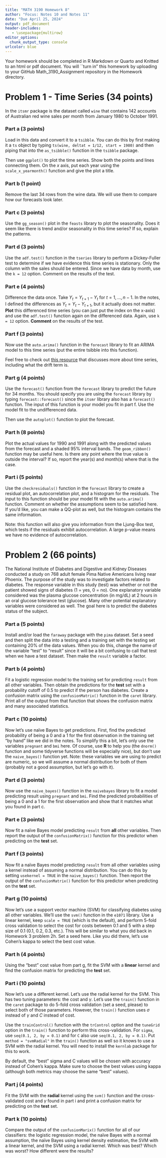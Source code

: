 ```yaml
---
title: "MATH 3190 Homework 8"
author: "Focus: Notes 10 and Notes 11"
date: "Due April 25, 2024"
output: pdf_document
header-includes:
   - \usepackage{multirow}
editor_options: 
  chunk_output_type: console
urlcolor: blue
---
```


Your homework should be completed in R Markdown or Quarto and Knitted to an html or pdf document. You will ``turn in" this homework by uploading to your GitHub Math_3190_Assignment repository in the Homework directory.


# Problem 1 - Time Series (34 points)

In the `itsmr` package is the dataset called `wine` that contains 142 accounts of Australian red wine sales per month from January 1980 to October 1991.

### Part a (3 points)
Load in this data and convert it to a `tsibble`. You can do this by first making it a `ts` object by typing `ts(wine, deltat = 1/12, start = 1980)` and then piping that into the `as_tsibble()` function in the `tsibble` package.

Then use `ggplot()` to plot the time series. Show both the points and lines connecting them. On the $x$ axis, put each year using the `scale_x_yearmonth()` function and give the plot a title.


### Part b (1 point)
Remove the last 34 rows from the wine data. We will use them to compare how our forecasts look later. 


### Part c (3 points)
Use the `gg_season()` plot in the `feasts` library to plot the seasonality. Does it seem like there is trend and/or seasonality in this time series? If so, explain the patterns. 


### Part d (3 points)
Use the `adf.test()` function in the `tseries` library to perform a Dickey-Fuller test to determine if we have evidence this time series is stationary. Only the column with the sales should be entered. Since we have data by month, use the `k = 12` option. Comment on the results of the test. 


### Part e (4 points)
Difference the data once. Take $Y_t = Y_{t+1} - Y_{t}$ for $t=1,\dots,n-1$. In the notes, I defined the differences as $Y_t = Y_{t} - Y_{t+1}$, but it actually does not matter. **Plot** this differenced time series (you can just put the index on the x-axis) and use the `adf.test()` function again on the differenced data. Again, use `k = 12` option. **Comment** on the results of the test. 


### Part f (3 points)
Now use the `auto.arima()` function in the `forecast` library to fit an ARIMA model to this time series (put the entire tsibble into this function).

Feel free to check out [this resource](https://otexts.com/fpp2/arima-r.html) that discusses more about time series, including what the drift term is. 


### Part g (4 points)
Use the `forecast()` function from the `forecast` library to predict the future for 34 months. You should specify you are using the `forecast` library by typing `forecast::forecast()` since the `itsmr` library also has a `forecast()` function. The input of this function is your model you fit in part f. Use the model fit to the undifferenced data.

Then use the `autoplot()` function to plot the forecast. 


### Part h (8 points)
Plot the actual values for 1990 and 1991 along with the predicted values from the forecast and a shaded 95% interval bands. The `geom_ribbon()` function may be useful here. Is there any point where the true value is outside the interval? If so, report the year(s) and month(s) where that is the case.


### Part i (5 points)
Use the `checkresiduals()` function in the `forecast` library to create a residual plot, an autocorrelation plot, and a histogram for the residuals. The input to this function should be your model fit with the `auto.arima()` function. Comment on whether the assumptions seem to be satisfied here. If you'd like, you can make a QQ-plot as well, but the histogram contains the same information. 

Note: this function will also give you information from the Ljung-Box test, which tests if the residuals exhibit autocorrelation. A large p-value means we have no evidence of autocorrelation.




# Problem 2 (66 points)

The National Institute of Diabetes and Digestive and Kidney Diseases conducted a study on 768 adult female Pima Native Americans living near Phoenix. The purpose of the study was to investigate factors related to diabetes. The response variable in this study (test) was whether or not the patient showed signs of diabetes (1 = yes, 0 = no). One explanatory variable considered was the plasma glucose concentration (in mg/dL) at 2 hours in an oral glucose tolerance test (glucose). Many other potential explanatory variables were considered as well. The goal here is to predict the diabetes status of the subject.

### Part a (5 points)
Install and/or load the `faraway` package with the `pima` dataset. Set a seed and then split the data into a testing and a training set with the testing set containing 20% of the data values. When you do this, change the name of the variable "test" to "result" since it will be a bit confusing to call that test when we have a test dataset. Then make the `result` variable a factor. 


### Part b (4 points)
Fit a logistic regression model to the training set for predicting `result` from all other variables. Then obtain the predictions for the **test** set with a probability cutoff of 0.5 to predict if the person has diabetes. Create a confusion matrix using the `confusionMatrix()` function in the `caret` library. Print all of the output from that function that shows the confusion matrix and many associated statistics.


### Part c (10 points)
Now let's use naïve Bayes to get predictions. First, find the predicted probability of being a 0 and a 1 for the first observation in the training set "by hand" like we did in the notes. To simplify this a bit, let's only use the variables `pregnant` and `bmi` here. Of course, use **R** to help you (the `dnorm()` function and some tidyverse functions will be especially nice), but don't use the `naive_bayes()` function yet. Note: these variables we are using to predict are numeric, so we will assume a normal distribution for both of them (probably not a good assumption, but let's go with it).


### Part d (3 points)
Now use the `naive_bayes()` function in the `naivebayes` library to fit a model predicting result using `pregnant` and `bmi`. Find the predicted probabilities of being a 0 and a 1 for the first observation and show that it matches what you found in part c.


### Part e (3 points)
Now fit a naïve Bayes model predicting `result` from **all** other variables. Then report the output of the `confusionMatrix()` function for this predictor when predicting on the **test** set.


### Part f (3 points)
Now fit a naïve Bayes model predicting `result` from all other variables using a kernel instead of assuming a normal distribution. You can do this by setting `usekernel = TRUE` in the `naive_bayes()` function. Then report the output of the `confusionMatrix()` function for this predictor when predicting on the **test** set.


### Part g (10 points)
Now let's use a support vector machine (SVM) for classifying diabetes using all other variables. We'll use the `svm()` function in the `e1071` library. Use a linear kernel, keep `scale = TRUE` (which is the default), and perform 5-fold cross validation to select the cost for costs between 0.1 and 5 with a step size of 0.1 (0.1, 0.2, 0.3, etc.). This will be similar to what you did back in Homework 3 problem 2h. Set a seed here. Like you did there, let's use Cohen's kappa to select the best cost value.


### Part h (4 points)
Using the "best" cost value from part g, fit the SVM with a **linear** kernel and find the confusion matrix for predicting the **test** set. 


### Part i (10 points)
Now let's use a different kernel. Let's use the radial kernel for the SVM. This has two tuning parameters: the cost and $\gamma$. Let's use the `train()` function in the `caret` package to do 5-fold cross validation (set a seed, please) to select both of those parameters. However, the `train()` function uses $\sigma$ instead of $\gamma$ and $C$ instead of cost. 

Use the `trainControl()` function with the `trControl` option and the `tuneGrid` option in the `train()` function to perform this cross-validation. For `sigma`, use `seq(0.1, 2, by = 0.1)` and for `C` also use `seq(0.1, 2, by = 0.1)`. Put `method = "svmRadial"` in the `train()` function as well so it knows to use a SVM with the radial kernel. You will need to install the `kernlab` package for this to work.

By default, the "best" sigma and C values will be chosen with accuracy instead of Cohen's kappa. Make sure to choose the best values using kappa (although both metrics may choose the same "best" values).


### Part j (4 points)
Fit the SVM with the **radial** kernel using the `svm()` function and the cross-validated cost and $\gamma$ found in part i and print a confusion matrix for predicting on the **test** set. 


### Part k (10 points)
Compare the output of the `confusionMarix()` function for all of our classifiers: the logistic regression model, the naïve Bayes with a normal assumption, the naïve Bayes using kernel density estimation, the SVM with a linear kernel, and the SVM using a radial kernel. Which was best? Which was worst? How different were the results? 
